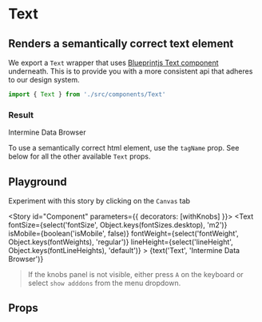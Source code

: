 
<Meta title="Components/Text" component={Text} />

# Text

## Renders a semantically correct text element

We export a `Text` wrapper that uses [Blueprintjs Text component](https://blueprintjs.com/docs/#core/components/text)
underneath. This is to provide you with a more consistent api that adheres to our design system.

```js
import { Text } from './src/components/Text'
```

### Result

<Preview>
	<Story name="Component">
		<Text fontSize="m2" isMobile={false} fontWeight="regular" lineHeight="default">
			Intermine Data Browser
		</Text>
	</Story>
</Preview>

To use a semantically correct html element, use the `tagName` prop. See below for all the
other available `Text` props.

## Playground

Experiment with this story by clicking on the `Canvas` tab

<Story id="Component" parameters={{ decorators: [withKnobs] }}>
	<Text
		fontSize={select('fontSize', Object.keys(fontSizes.desktop), 'm2')}
		isMobile={boolean('isMobile', false)}
		fontWeight={select('fontWeight', Object.keys(fontWeights), 'regular')}
		lineHeight={select('lineHeight', Object.keys(fontLineHeights), 'default')}
	>
		{text('Text', 'Intermine Data Browser')}
	</Text>
</Story>

> If the knobs panel is not visible, either press `A` on the keyboard
> or select `show adddons` from the menu dropdown.

## Props

<Props of={Text} />
